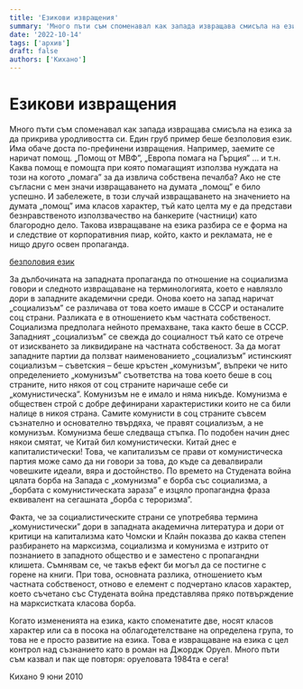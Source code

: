 ```yaml
---
title: 'Езикови извращения'
summary: 'Много пъти съм споменавал как запада извращава смисъла на езика за да прикрива уродливостта си. Един груб пример беше безполовия език. Има обаче доста...'
date: '2022-10-14'
tags: ['архив']
draft: false
authors: ['Кихано']
---
```


# Езикови извращения

Много пъти съм споменавал как запада извращава смисъла на езика за да прикрива уродливостта си. Един груб пример беше безполовия език. Има обаче доста по-префинени извращения. Например, заемите се наричат помощ. „Помощ от МВФ”, „Европа помага на Гърция” … и т.н. Каква помощ е помощта при която помагащият използва нуждата на този на когото „помага” за да извлича собствена печалба? Ако не сте съгласни с мен значи извращаването на думата „помощ” е било успешно. И забележете, в този случай извращаването на значението на думата „помощ” има класов характер, тъй като целта му е да представи безнравственото използвачество на банкерите (частници) като благородно дело. Такова извращаване на езика разбира се е форма на и следствие от корпоративния пиар, който, както и рекламата, не е нищо друго освен пропаганда.

[безполовия език](evrogluposti.html)

За дълбочината на западната пропаганда по отношение на социализма говори и следното извращаване на терминологията, което е навлязло дори в западните академични среди. Онова което на запад наричат „социализъм” се различава от това което имаше в СССР и останалите соц страни. Разликата е в отношението към частната собственост. Социализма предполага нейното премахване, така както беше в СССР. Западният „социализъм” се свежда до социалност тъй като се отрече от изискването за ликвидиране на частната собственост. За да могат западните партии да ползват наименованието „социализъм” истинският социализъм – съветския – беше кръстен „комунизъм”, въпреки че нито определението „комунизъм” съответства на това което беше в соц страните, нито някоя от соц страните наричаше себе си „комунистическа”. Комунизъм не е имало и няма никъде. Комунизма е обществен строй с добре дефинирани характеристики които не са били налице в никоя страна. Самите комунисти в соц страните съвсем съзнателно и основателно твърдяха, че правят социализъм, а не комунизъм. Комунизма беше следваща стъпка. По подобен начин днес някои смятат, че Китай бил комунистически. Китай днес е капиталистически! Това, че капитализъм се прави от комунистическа партия може само да ни говори за това, до къде са девалвирали човешките идеали, вяра и достойнство. По времето на Студената война цялата борба на Запада с „комунизма” е борба със социализма, а „борбата с комунистическата зараза” е изцяло пропагандна фраза еквивалент на сегашната „борба с тероризма”.

Факта, че за социалистическите страни се употребява термина „комунистически” дори в западната академична литература и дори от критици на капитализма като Чомски и Клайн показва до каква степен разбирането на марксизма, социализма и комунизма е изтрито от познанието в западното общество и е заместено с пропагандни клишета. Съмнявам се, че такъв ефект би могъл да се постигне с горене на книги. При това, основната разлика, отношението към частната собственост, отново е елемент с подчертано класов характер, което съчетано със Студената война представлява пряко потвърждение на марксистката класова борба.

Когато измененията на езика, както споменатите две, носят класов характер или са в посока на облагодетелстване на определена група, то това не е просто развитие на езика. Това е извращаване на езика с цел контрол над съзнанието като в роман на Джордж Оруел. Много пъти съм казвал и пак ще повторя: оруеловата 1984та е сега!

Кихано 9 юни 2010
